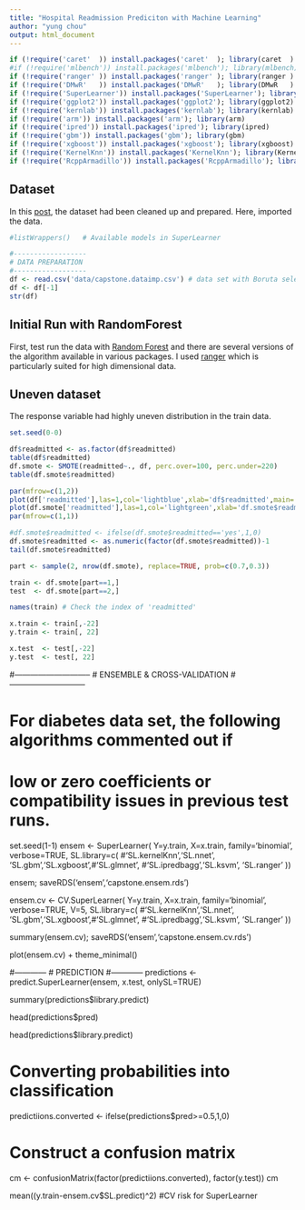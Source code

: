 ```yaml
---
title: "Hospital Readmission Prediciton with Machine Learning"
author: "yung chou"
output: html_document
---
```


```r

if (!require('caret'  )) install.packages('caret'  ); library(caret  )
#if (!require('mlbench')) install.packages('mlbench'); library(mlbench)
if (!require('ranger' )) install.packages('ranger' ); library(ranger )
if (!require('DMwR'   )) install.packages('DMwR'   ); library(DMwR   )
if (!require('SuperLearner')) install.packages('SuperLearner'); library(SuperLearner)
if (!require('ggplot2')) install.packages('ggplot2'); library(ggplot2)
if (!require('kernlab')) install.packages('kernlab'); library(kernlab)
if (!require('arm')) install.packages('arm'); library(arm)
if (!require('ipred')) install.packages('ipred'); library(ipred)
if (!require('gbm')) install.packages('gbm'); library(gbm)
if (!require('xgboost')) install.packages('xgboost'); library(xgboost)
if (!require('KernelKnn')) install.packages('KernelKnn'); library(KernelKnn)
if (!require('RcppArmadillo')) install.packages('RcppArmadillo'); library(RcppArmadillo)

```

## Dataset

In this [post](https://yungchou.github.io/site), the dataset had been cleaned up and prepared. Here, imported the data.

```r
#listWrappers()   # Available models in SuperLearner

#------------------
# DATA PREPARATION
#------------------
df <- read.csv('data/capstone.dataimp.csv') # data set with Boruta selected fetures
df <- df[-1]
str(df)

```

## Initial Run with RandomForest

First, test run the data with [Random Forest](https://www.rdocumentation.org/packages/randomForest/versions/4.6-14/topics/randomForest) and there are several versions of the algorithm available in various packages.  I used [ranger](https://www.rdocumentation.org/packages/ranger/versions/0.4.0/topics/ranger) which is particularly suited for high dimensional data. 

## Uneven dataset

The response variable had highly uneven distribution in the train data.

```r

set.seed(0-0)

df$readmitted <- as.factor(df$readmitted)
table(df$readmitted)
df.smote <- SMOTE(readmitted~., df, perc.over=100, perc.under=220)
table(df.smote$readmitted)

par(mfrow=c(1,2))
plot(df['readmitted'],las=1,col='lightblue',xlab='df$readmitted',main='Original')
plot(df.smote['readmitted'],las=1,col='lightgreen',xlab='df.smote$readmitted',main='SMOTE')
par(mfrow=c(1,1))

#df.smote$readmitted <- ifelse(df.smote$readmitted=='yes',1,0)
df.smote$readmitted <- as.numeric(factor(df.smote$readmitted))-1
tail(df.smote$readmitted)
```

```r
part <- sample(2, nrow(df.smote), replace=TRUE, prob=c(0.7,0.3))

train <- df.smote[part==1,]
test  <- df.smote[part==2,]

names(train) # Check the index of 'readmitted'

x.train <- train[,-22]
y.train <- train[, 22]

x.test  <- test[,-22]
y.test  <- test[, 22]

```

#-----------------------------
# ENSEMBLE & CROSS-VALIDATION
#-----------------------------

# For diabetes data set, the following algorithms commented out if
# low or zero coefficients or compatibility issues in previous test runs.

set.seed(1-1)
ensem <-  SuperLearner( Y=y.train, X=x.train,
                        family='binomial', verbose=TRUE,
                        SL.library=c( #'SL.kernelKnn','SL.nnet',
                          'SL.gbm','SL.xgboost',#'SL.glmnet',
                          #'SL.ipredbagg','SL.ksvm',
                          'SL.ranger'
                          ))

ensem; saveRDS('ensem','capstone.ensem.rds')

ensem.cv <-  CV.SuperLearner( Y=y.train, X=x.train,
                           family='binomial', verbose=TRUE, V=5,
                           SL.library=c( #'SL.kernelKnn','SL.nnet',
                             'SL.gbm','SL.xgboost',#'SL.glmnet',
                             #'SL.ipredbagg','SL.ksvm',
                             'SL.ranger'
                           ))

summary(ensem.cv); saveRDS('ensem','capstone.ensem.cv.rds')

plot(ensem.cv) + theme_minimal()

#------------
# PREDICTION
#------------
predictions <- predict.SuperLearner(ensem, x.test, onlySL=TRUE)

summary(predictions$library.predict)

head(predictions$pred)

head(predictions$library.predict)

# Converting probabilities into classification
predictiions.converted <- ifelse(predictions$pred>=0.5,1,0)

# Construct a confusion matrix
cm <- confusionMatrix(factor(predictiions.converted), factor(y.test))
cm


mean((y.train-ensem.cv$SL.predict)^2) #CV risk for SuperLearner

